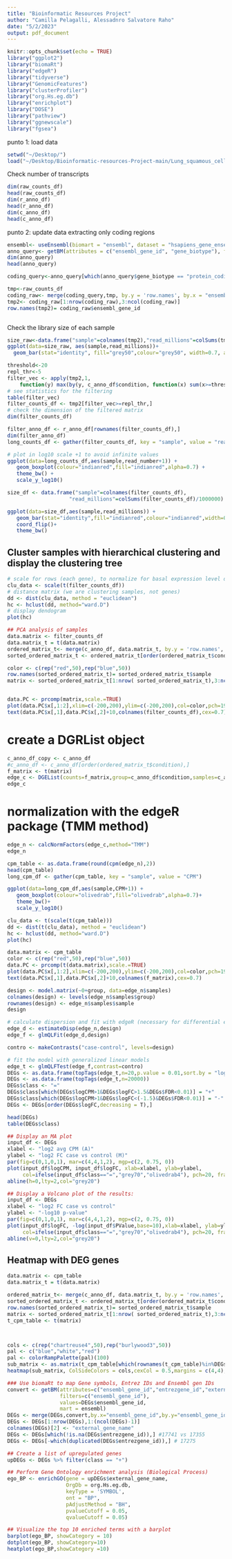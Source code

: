 ```yaml
---
title: "Bioinformatic Resources Project"
author: "Camilla Pelagalli, Alessadnro Salvatore Raho"
date: "5/2/2023"
output: pdf_document
---
```


```r
knitr::opts_chunk$set(echo = TRUE)
library("ggplot2")
library("biomaRt")
library("edgeR")
library("tidyverse")
library("GenomicFeatures")
library("clusterProfiler")
library("org.Hs.eg.db")
library("enrichplot")
library("DOSE")
library("pathview")
library("ggnewscale")
library("fgsea")
```

punto 1: load data

```r
setwd("~/Desktop/")
load("~/Desktop/Bioinformatic-resources-Project-main/Lung_squamous_cell_carcinoma.RData")
```

Check number of transcripts

```r
dim(raw_counts_df)
head(raw_counts_df)
dim(r_anno_df)
head(r_anno_df)
dim(c_anno_df)
head(c_anno_df)
```

punto 2: update data extracting only coding regions

```r
ensembl<- useEnsembl(biomart = "ensembl", dataset = "hsapiens_gene_ensembl", mirror = "useast")
anno_query<- getBM(attributes = c("ensembl_gene_id", "gene_biotype"), filters = ("ensembl_gene_id"), values = r_anno_df$ensembl_gene_id, mart = ensembl)
dim(anno_query)
head(anno_query)

coding_query<-anno_query[which(anno_query$gene_biotype == "protein_coding"), ]

tmp<-raw_counts_df
coding_raw<- merge(coding_query,tmp, by.y = 'row.names', by.x = "ensembl_gene_id")
tmp2<- coding_raw[1:nrow(coding_raw),3:ncol(coding_raw)]
row.names(tmp2)= coding_raw$ensembl_gene_id
```

```r

```

Check the library size of each sample

```r
size_raw<-data.frame("sample"=colnames(tmp2),"read_millions"=colSums(tmp2/1000000))
ggplot(data=size_raw, aes(sample,read_millions))+
  geom_bar(stat="identity", fill="grey50",colour="grey50", width=0.7, alpha=0.7) + coord_flip() + theme_bw()
```

```r
threshold<-20
repl_thr<-5
filter_vec <- apply(tmp2,1,
    function(y) max(by(y, c_anno_df$condition, function(x) sum(x>=threshold))))
# see statistics for the filtering
table(filter_vec) 
filter_counts_df <- tmp2[filter_vec>=repl_thr,]
# check the dimension of the filtered matrix 
dim(filter_counts_df) 
```

```r
filter_anno_df <- r_anno_df[rownames(filter_counts_df),]
dim(filter_anno_df)
long_counts_df <- gather(filter_counts_df, key = "sample", value = "read_number")

# plot in log10 scale +1 to avoid infinite values
ggplot(data=long_counts_df,aes(sample,read_number+1)) +
   geom_boxplot(colour="indianred",fill="indianred",alpha=0.7) +
   theme_bw() +
   scale_y_log10()

```

```r
size_df <- data.frame("sample"=colnames(filter_counts_df),
                    "read_millions"=colSums(filter_counts_df)/1000000)

ggplot(data=size_df,aes(sample,read_millions)) +
   geom_bar(stat="identity",fill="indianred",colour="indianred",width=0.7,alpha=0.7)+
   coord_flip()+
   theme_bw()
```

## Cluster samples with hierarchical clustering and display the clustering tree

```r
# scale for rows (each gene), to normalize for basal expression level differences
clu_data <- scale(t(filter_counts_df))
# distance matrix (we are clustering samples, not genes)
dd <- dist(clu_data, method = "euclidean") 
hc <- hclust(dd, method="ward.D")
# display dendogram
plot(hc) 

## PCA analysis of samples
data.matrix <- filter_counts_df
data.matrix_t = t(data.matrix)
ordered_matrix_t<- merge(c_anno_df, data.matrix_t, by.y = 'row.names', by.x = "sample")
sorted_ordered_matrix_t <- ordered_matrix_t[order(ordered_matrix_t$condition),]

color <- c(rep("red",50),rep("blue",50))
row.names(sorted_ordered_matrix_t)= sorted_ordered_matrix_t$sample
matrix <- sorted_ordered_matrix_t[1:nrow( sorted_ordered_matrix_t),3:ncol(sorted_ordered_matrix_t)]


data.PC <- prcomp(matrix,scale.=TRUE)
plot(data.PC$x[,1:2],xlim=c(-200,200),ylim=c(-200,200),col=color,pch=19)
text(data.PC$x[,1],data.PC$x[,2]+10,colnames(filter_counts_df),cex=0.7)
```

# create a DGRList object

```r
c_anno_df_copy <- c_anno_df
#c_anno_df <- c_anno_df[order(ordered_matrix_t$condition),]
f_matrix <- t(matrix)
edge_c <- DGEList(counts=f_matrix,group=c_anno_df$condition,samples=c_anno_df,genes=filter_anno_df) 
edge_c
```

# normalization with the edgeR package (TMM method)

```r
edge_n <- calcNormFactors(edge_c,method="TMM")
edge_n
```

```r
cpm_table <- as.data.frame(round(cpm(edge_n),2))
head(cpm_table)
long_cpm_df <- gather(cpm_table, key = "sample", value = "CPM") 

ggplot(data=long_cpm_df,aes(sample,CPM+1)) +
   geom_boxplot(colour="olivedrab",fill="olivedrab",alpha=0.7)+
   theme_bw()+
   scale_y_log10() 
```

```r
clu_data <- t(scale(t(cpm_table))) 
dd <- dist(t(clu_data), method = "euclidean") 
hc <- hclust(dd, method="ward.D")
plot(hc) 
```

```r
data.matrix <- cpm_table
color <- c(rep("red",50),rep("blue",50))
data.PC <- prcomp(t(data.matrix),scale.=TRUE)
plot(data.PC$x[,1:2],xlim=c(-200,200),ylim=c(-200,200),col=color,pch=19)
text(data.PC$x[,1],data.PC$x[,2]+10,colnames(f_matrix),cex=0.7)
```

```r
design <- model.matrix(~0+group, data=edge_n$samples)
colnames(design) <- levels(edge_n$samples$group)
rownames(design) <- edge_n$samples$sample
design
```

```r
# calculate dispersion and fit with edgeR (necessary for differential expression analysis)
edge_d <- estimateDisp(edge_n,design)
edge_f <- glmQLFit(edge_d,design) 
```

```r
contro <- makeContrasts("case-control", levels=design) 
```

```r
# fit the model with generalized linear models
edge_t <- glmQLFTest(edge_f,contrast=contro)
DEGs <- as.data.frame(topTags(edge_t,n=20,p.value = 0.01,sort.by = "logFC"))
DEGs <- as.data.frame(topTags(edge_t,n=20000))
DEGs$class <- "="
DEGs$class[which(DEGs$logCPM>1&DEGs$logFC>1.5&DEGs$FDR<0.01)] = "+"
DEGs$class[which(DEGs$logCPM>1&DEGs$logFC<(-1.5)&DEGs$FDR<0.01)] = "-"
DEGs <- DEGs[order(DEGs$logFC,decreasing = T),]

head(DEGs)
table(DEGs$class)
```

```r
## Display an MA plot
input_df <- DEGs
xlabel <- "log2 avg CPM (A)"
ylabel <- "log2 FC case vs control (M)"
par(fig=c(0,1,0,1), mar=c(4,4,1,2), mgp=c(2, 0.75, 0))	
plot(input_df$logCPM, input_df$logFC, xlab=xlabel, ylab=ylabel, 
     col=ifelse(input_df$class=="=","grey70","olivedrab4"), pch=20, frame.plot=TRUE, cex=0.8, main="MA plot")
abline(h=0,lty=2,col="grey20")
```

```r
## Display a Volcano plot of the results:
input_df <- DEGs
xlabel <- "log2 FC case vs control"
ylabel <- "-log10 p-value"
par(fig=c(0,1,0,1), mar=c(4,4,1,2), mgp=c(2, 0.75, 0))	
plot(input_df$logFC, -log(input_df$PValue,base=10),xlab=xlabel, ylab=ylabel, 
     col=ifelse(input_df$class=="=","grey70","olivedrab4"), pch=20, frame.plot=TRUE, cex=0.8, main="Volcano plot")
abline(v=0,lty=2,col="grey20")

```

## Heatmap with DEG genes
```r
data.matrix <- cpm_table
data.matrix_t = t(data.matrix)

ordered_matrix_t<- merge(c_anno_df, data.matrix_t, by.y = 'row.names', by.x = "sample")
sorted_ordered_matrix_t <- ordered_matrix_t[order(ordered_matrix_t$condition),]
row.names(sorted_ordered_matrix_t)= sorted_ordered_matrix_t$sample
matrix <- sorted_ordered_matrix_t[1:nrow( sorted_ordered_matrix_t),3:ncol(sorted_ordered_matrix_t)]
t_cpm_table <- t(matrix)



cols <- c(rep("chartreuse4",50),rep("burlywood3",50)) 
pal <- c("blue","white","red") 
pal <- colorRampPalette(pal)(100)
sub_matrix <- as.matrix(t_cpm_table[which(rownames(t_cpm_table)%in%DEGs$ensembl_gene_id[which(DEGs$class!="=")]),])
heatmap(sub_matrix, ColSideColors = cols,cexCol = 0.5,margins = c(4,4),col=pal,cexRow = 0.2)
```

```r
### Use biomaRt to map Gene symbols, Entrez IDs and Ensembl gen IDs
convert <- getBM(attributes=c("ensembl_gene_id","entrezgene_id","external_gene_name"),
                 filters=c("ensembl_gene_id"), 
                 values=DEGs$ensembl_gene_id,
                 mart = ensembl)
DEGs <- merge(DEGs,convert,by.x="ensembl_gene_id",by.y="ensembl_gene_id")
DEGs <- DEGs[1:nrow(DEGs),1:(ncol(DEGs)-1)]
colnames(DEGs)[2] <- "external_gene_name"
DEGs <- DEGs[which(!is.na(DEGs$entrezgene_id)),] #17741 vs 17355
DEGs <- DEGs[-which(duplicated(DEGs$entrezgene_id)),] # 17275
```

```r
## Create a list of upregulated genes
upDEGs <- DEGs %>% filter(class == "+")
```

```r
## Perform Gene Ontology enrichment analysis (Biological Process)
ego_BP <- enrichGO(gene = upDEGs$external_gene_name,
                   OrgDb = org.Hs.eg.db,
                   keyType = 'SYMBOL',
                   ont = "BP",
                   pAdjustMethod = "BH",
                   pvalueCutoff = 0.05,
                   qvalueCutoff = 0.05)
```

```r
## Visualize the top 10 enriched terms with a barplot 
barplot(ego_BP, showCategory = 10)
dotplot(ego_BP, showCategory=10)
heatplot(ego_BP,showCategory =10)
```